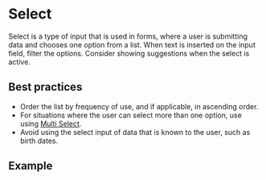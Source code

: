 
# Select

Select is a type of input that is used in forms, where a user is submitting data and chooses one option from a list. When text is inserted on the input field, filter the options. Consider showing suggestions when the select is active.

## Best practices

- Order the list by frequency of use, and if applicable, in ascending order.
- For situations where the user can select more than one option, use using [Multi Select](/components/multi-select-search).
- Avoid using the select input of data that is known to the user, such as birth dates.

## Example

<Demo src='pages/components/select/Select' />
